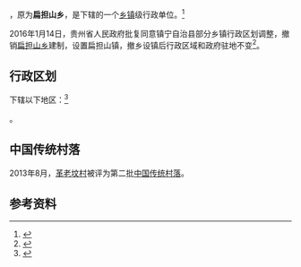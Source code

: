 {{中国乡级行政区|52/04/23/201/000}}

'''{{PAGENAMEBASE}}'''，原为'''扁担山乡'''，是{{PRC admin/fullname|52/04/23/201/000|3}}下辖的一个[[乡镇|乡镇]]级行政单位。<ref>{{PRC admin/ref sgc|{{PRC admin/parent|52/04/23/201/000}}}}</ref>

2016年1月14日，贵州省人民政府批复同意镇宁自治县部分乡镇行政区划调整，撤销[[扁担山乡|扁担山乡]]建制，设置扁担山镇，撤乡设镇后行政区域和政府驻地不变<ref>{{Cite web |url=http://gzsrmzfgb.gzgov.gov.cn/show.aspx?id=12268 |title=省人民政府关于同意镇宁自治县部分乡镇行政区划调整的批复（黔府函〔2016〕25号） |access-date=2017-09-03 |archive-url=https://web.archive.org/web/20170904011915/http://gzsrmzfgb.gzgov.gov.cn/show.aspx?id=12268 |archive-date=2017-09-04 |dead-url=yes }}</ref>。

== 行政区划 ==

{{PAGENAMEBASE}}下辖以下地区：<ref>{{PRC admin/ref sgc|52/04/23/201/000}}</ref>

{{PRC admin/children|52/04/23/201/000}}。

==中国传统村落==
2013年8月，[[革老坟村|革老坟村]]被评为第二批[[中国传统村落|中国传统村落]]。

== 参考资料 ==

{{reflist}}

{{行政区划小作品}}
{{PRC admin/navcat|52/04/23/201/000}}